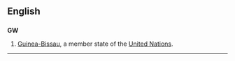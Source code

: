 ==English==
==={{abbreviation}}===
'''GW'''
#[[Guinea-Bissau]], a member state of the [[United Nations]].
----